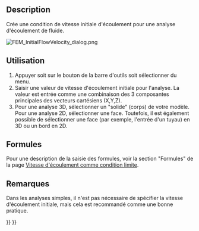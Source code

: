 <languages/>

{{Docnav/fr
|[[FEM_ConstraintMagnetization/fr|Magnétisation]]
|[[FEM_ConstraintInitialPressure/fr|Pression initiale]]
|[[FEM_Workbench/fr|Atelier FEM]]
|IconL=FEM_ConstraintMagnetization.svg
|IconR=FEM_ConstraintInitialPressure.svg
|IconC=Workbench_FEM.svg
}}

{{GuiCommandContainer
|
{{GuiCommand/fr
|Name=FEM ConstraintInitialFlowVelocity
|Name/fr=FEM Vitesse initiale d'écoulement
|MenuLocation=Modèle → Conditions limites de fluide → Condition de vitesse d'écoulement initial
|Workbenches=[[FEM_Workbench/fr|FEM]]
|SeeAlso=[[FEM_ConstraintFlowVelocity/fr|FEM Vitesse d'écoulement comme condition limite]], [[FEM_ConstraintInitialPressure/fr|FEM Pression initiale]]
}}
{{GuiCommandFemInfo/fr
|Solvers=Elmer
}}
}}

==Description==

Crée une condition de vitesse initiale d'écoulement pour une analyse d'écoulement de fluide.

[[File:FEM_InitialFlowVelocity_dialog.png]]
{{Caption|The FEM initial flow velocity task panel}}

<span id="Usage"></span>
==Utilisation== 

# Appuyer soit sur le bouton de la barre d'outils {{Button|[[Image:FEM_ConstraintInitialFlowVelocity.svg|16px]] [[FEM_ConstraintInitialFlowVelocity/fr|Condition de vitesse d'écoulement initial]]}} soit sélectionner {{MenuCommand|Modèle → Conditions limites de fluide → [[Image:FEM_ConstraintInitialFlowVelocity.svg|16px]] Condition de vitesse d'écoulement initial}} du menu.
# Saisir une valeur de vitesse d'écoulement initiale pour l'analyse. La valeur est entrée comme une combinaison des 3 composantes principales des vecteurs cartésiens (X,Y,Z).
# Pour une analyse 3D, sélectionner un "solide" (corps) de votre modèle. Pour une analyse 2D, sélectionner une face. Toutefois, il est également possible de sélectionner une face (par exemple, l'entrée d'un tuyau) en 3D ou un bord en 2D.

<span id="Formulas"></span>
==Formules==

Pour une description de la saisie des formules, voir la section "Formules" de la page [[FEM_ConstraintFlowVelocity/fr#Formules|Vitesse d'écoulement comme condition limite]].

<span id="Notes"></span>
==Remarques== 

Dans les analyses simples, il n'est pas nécessaire de spécifier la vitesse d'écoulement initiale, mais cela est recommandé comme une bonne pratique.


{{Docnav/fr
|[[FEM_ConstraintMagnetization/fr|Magnétisation]]
|[[FEM_ConstraintInitialPressure/fr|Pression initiale]]
|[[FEM_Workbench/fr|Atelier FEM]]
|IconL=FEM_ConstraintMagnetization.svg
|IconR=FEM_ConstraintInitialPressure.svg
|IconC=Workbench_FEM.svg
}}

{{FEM Tools navi{{#translation:}}}}
{{Userdocnavi{{#translation:}}}}